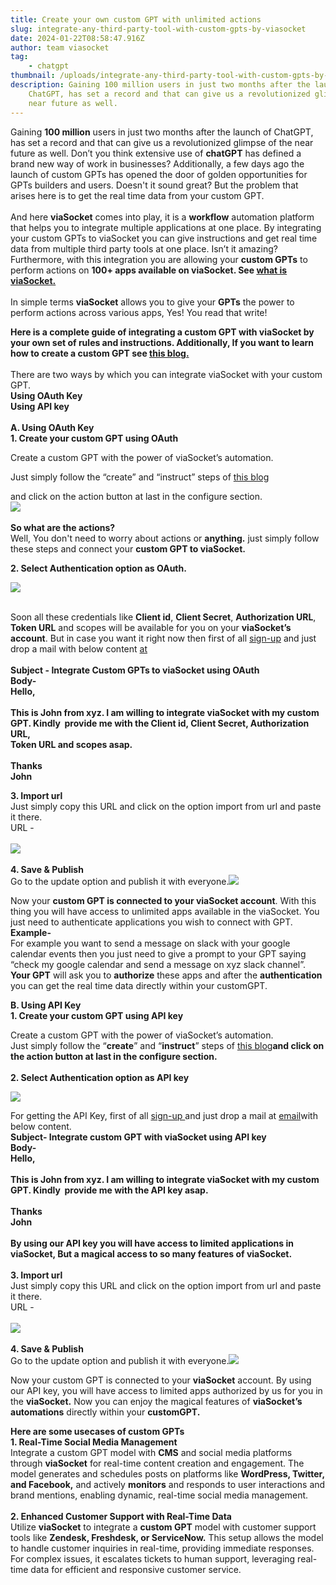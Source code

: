 ```yaml
---
title: Create your own custom GPT with unlimited actions
slug: integrate-any-third-party-tool-with-custom-gpts-by-viasocket
date: 2024-01-22T08:58:47.916Z
author: team viasocket
tag:
    - chatgpt
thumbnail: /uploads/integrate-any-third-party-tool-with-custom-gpts-by-viasocket.jpg
description: Gaining 100 million users in just two months after the launch of
    ChatGPT, has set a record and that can give us a revolutionized glimpse of the
    near future as well.
---
```


Gaining **100 million** users in just two months after the launch of ChatGPT, has set a record and that can give us a revolutionized glimpse of the near future as well. Don’t you think extensive use of **chatGPT** has defined a brand new way of work in businesses? Additionally, a few days ago the launch of custom GPTs has opened the door of golden opportunities for GPTs builders and users. Doesn't it sound great? But the problem that arises here is to get the real time data from your custom GPT.\
\
And here **viaSocket** comes into play, it is a **workflow** automation platform that helps you to integrate multiple applications at one place. By integrating your custom GPTs to viaSocket you can give instructions and get real time data from multiple third party tools at one place. Isn’t it amazing? Furthermore, with this integration you are allowing your **custom GPTs** to perform actions on **100+ apps available on viaSocket. See [what is viaSocket.](https://viasocket.com/blog/what-is-viasocket)**\
\
In simple terms **viaSocket** allows you to give your **GPTs** the power to perform actions across various apps, Yes! You read that write!

**Here is a complete guide of integrating a custom GPT with viaSocket by your own set of rules and instructions. Additionally, If you want to learn how to create a custom GPT see [this blog.](https://viasocket.com/blog/slug)**\
\
There are two ways by which you can integrate viaSocket with your custom GPT.\
 **Using OAuth Key** \
 **Using API key**  \
\
**A. Using OAuth Key** \
**1. Create your custom GPT using OAuth**

Create a custom GPT with the power of viaSocket’s automation.

Just simply follow the “create” and “instruct” steps of [this blog](https://viasocket.com/blog/how-to-create-a-custom-gpt)

and click on the action button at last in the configure section.\
![](https://lh7-us.googleusercontent.com/5YPLEHIeZcoZX_OLLo2m5-faIBFnqaXmGXUGCR6qQeLaACyQ_B2iMJWLJL9zJE6cZjVQgYiCdkP8XeKQrVFHhUmvQSUsqqua550pzg31ipDgg6DT2X5gBPH0G8oi7fg85aEalpKnmFE7utu-Xt2T-eFBChe3rCMe4WA7usc1SIkD0VNhwdXbzcGeZWzwPA)\
\
**So what are the actions?**\
Well, You don't need to worry about actions or **anything.** just simply follow these steps and connect your **custom GPT to viaSocket.**

**2. Select Authentication option as OAuth.**

![](/uploads/untitled-design-15-.gif)

\
Soon all these credentials like **Client id**, **Client Secret**, **Authorization URL**, **Token URL** and scopes will be available for you on your **viaSocket’s account**. But in case you want it right now then first of all [sign-up](https://viasocket.com/) and just drop a mail with below content [at](support@viasocket.com)\
\
**Subject - Integrate Custom GPTs to viaSocket using OAuth**\
**Body-** \
**Hello,**\
\
**This is John from xyz. I am willing to integrate viaSocket with my custom GPT. Kindly  provide me with the Client id, Client Secret, Authorization URL,**\
**Token URL and scopes asap.**\
\
**Thanks**\
**John**

**3. Import url**\
Just simply copy this URL and click on the option import from url and paste it there.\
URL -\
\
![](https://lh7-us.googleusercontent.com/8dgIyyP1I-Ir7l92gTLoiLlAWqANl6gKe8eTZc39Sb38-18blTybMYhAolfCvVEpIBtDOJXdzi2NSViAagpsqgV_CcutLy9qHXZ8ddfYzXGLGcZPLk4znIgcJRFJoF0yk6_jlYhqCPoOq5NjTQ7D1JIPXLnYpGeSFL2amzuL4cv6ylqbm16yjbzNRYwd4g)\
\
**4. Save & Publish**\
Go to the update option and publish it with everyone.![](https://lh7-us.googleusercontent.com/vM4O3LiKwRCXOxV2GhIc7Pyebcu7nCP9ZrjxFqKD54tetBHvidxx_bRoqTkkTqfMZOu37jk-nVvwB0h_IIDHIalfjUklvRTdJLgqqDCk0xS9XZAyf6KavjjCMvZsVg1faupQ0hP6SLAB1plxarXWulV24qXRxlPZSiJkaUGDxzh2vdoEcLzucUPe74lixg)

Now your **custom GPT is connected to your viaSocket account**. With this thing you will have access to unlimited apps available in the viaSocket. You just need to authenticate applications you wish to connect with GPT.\
**Example-**\
For example you want to send a message on slack with your google calendar events then you just need to give a prompt to your GPT saying “check my google calendar and send a message on xyz slack channel”. **Your GPT** will ask you to **authorize** these apps and after the **authentication** you can get the real time data directly within your customGPT.

**B. Using API Key** \
**1. Create your custom GPT using API key**

Create a custom GPT with the power of viaSocket’s automation.\
Just simply follow the “**create**” and “**instruct**” steps of [this blog](https://viasocket.com/blog/how-to-create-a-custom-gpt)[](https://viasocket.com/blog/how-to-create-a-custom-gpt)**and click on the action button at last in the configure section.**\
\
**2. Select Authentication option as API key**

![](/uploads/untitled-design-18-.gif)

For getting the API Key, first of all [sign-up ](https://viasocket.com/)and just drop a mail at [email](support@viasocket.com)with below content.\
**Subject- Integrate custom GPT with viaSocket using API key**\
**Body-**\
**Hello,**\
\
**This is John from xyz. I am willing to integrate viaSocket with my custom GPT. Kindly  provide me with the API key asap.**\
\
**Thanks**\
**John**\
\
**By using our API key you will have access to limited applications in viaSocket, But a magical access to so many features of viaSocket.**\
\
**3. Import url** \
Just simply copy this URL and click on the option import from url and paste it there.\
URL -\
\
![](https://lh7-us.googleusercontent.com/4x27atGeKkv2sjwCeSoqB2WXxMB4uZxVVTTUVA6OBO4hpeddL2D_O5sAI9gBi3mBh_31ln3whoGAvDLVTuEiKxfnOlmbZC9-RVp6EFpipRERJXRXDTqUbdKTAUY5HAGat2KxYJ8kxOltu4E-5UzYrgw3Al-G8aWAzwLTJEBLF_EDEm1H2rgaJIJFepKTJg)\
\
**4. Save & Publish** \
Go to the update option and publish it with everyone.![](https://lh7-us.googleusercontent.com/IqLc1dSOi0iqn5--U-ar-JWrqe3aRanlWiGZ0PFhKtV0u5gFPomzRU_KKsAphmMHIUGpONLFWeQ4RM9Il0stOlq-Sm2lVwZaaXQO15Is2uNmF1uhmtNK074m1_Z3HA94fFI6zWgxZXlJpo7sgB0zaya0bNHz4P30u22MFlG1ZBfP2hfHEb3uPj_3pYDoKA)

Now your custom GPT is connected to your **viaSocket** account. By using our API key, you will have access to limited apps authorized by us for you in the **viaSocket.** Now you can enjoy the magical features of **viaSocket’s automations** directly within your **customGPT.**

**H﻿ere are some usecases of custom GPTs** \
**1. Real-Time Social Media Management**\
Integrate a custom GPT model with **CMS** and social media platforms through **viaSocket** for real-time content creation and engagement. The model generates and schedules posts on platforms like **WordPress, Twitter, and Facebook,** and actively **monitors** and responds to user interactions and brand mentions, enabling dynamic, real-time social media management.\
\
**2. Enhanced Customer Support with Real-Time Data**\
Utilize **viaSocket** to integrate a **custom GPT** model with customer support tools like **Zendesk, Freshdesk, or ServiceNow.** This setup allows the model to handle customer inquiries in real-time, providing immediate responses. For complex issues, it escalates tickets to human support, leveraging real-time data for efficient and responsive customer service.
